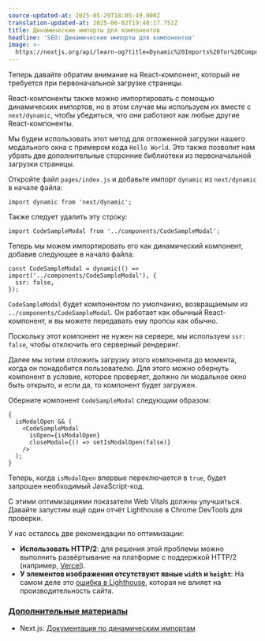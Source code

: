 ```yaml
---
source-updated-at: 2025-05-29T18:05:49.000Z
translation-updated-at: 2025-06-02T19:40:17.751Z
title: Динамические импорты для компонентов
headline: 'SEO: Динамические импорты для компонентов'
image: >-
  https://nextjs.org/api/learn-og?title=Dynamic%20Imports%20for%20Components&amp;chapter=26
---
```


Теперь давайте обратим внимание на React-компонент, который не требуется при первоначальной загрузке страницы.

React-компоненты также можно импортировать с помощью динамических импортов, но в этом случае мы используем их вместе с `next/dynamic`, чтобы убедиться, что они работают как любые другие React-компоненты.

Мы будем использовать этот метод для отложенной загрузки нашего модального окна с примером кода `Hello World`. Это также позволит нам убрать две дополнительные сторонние библиотеки из первоначальной загрузки страницы.

Откройте файл `pages/index.js` и добавьте импорт `dynamic` из `next/dynamic` в начале файла:

```
import dynamic from 'next/dynamic';
```

Также следует удалить эту строку:

```
import CodeSampleModal from '../components/CodeSampleModal';
```

Теперь мы можем импортировать его как динамический компонент, добавив следующее в начало файла:

```
const CodeSampleModal = dynamic(() => import('../components/CodeSampleModal'), {
  ssr: false,
});
```

`CodeSampleModal` будет компонентом по умолчанию, возвращаемым из `../components/CodeSampleModal`. Он работает как обычный React-компонент, и вы можете передавать ему пропсы как обычно.

Поскольку этот компонент не нужен на сервере, мы используем `ssr: false`, чтобы отключить его серверный рендеринг.

Далее мы хотим отложить загрузку этого компонента до момента, когда он понадобится пользователю. Для этого можно обернуть компонент в условие, которое проверяет, должно ли модальное окно быть открыто, и если да, то компонент будет загружен.

Оберните компонент `CodeSampleModal` следующим образом:

```
{
  isModalOpen && (
    <CodeSampleModal
      isOpen={isModalOpen}
      closeModal={() => setIsModalOpen(false)}
    />
  );
}
```

Теперь, когда `isModalOpen` впервые переключается в `true`, будет запрошен необходимый JavaScript-код.

С этими оптимизациями показатели Web Vitals должны улучшиться. Давайте запустим ещё один отчёт Lighthouse в Chrome DevTools для проверки.

У нас осталось две рекомендации по оптимизации:

*   **Использовать HTTP/2**: для решения этой проблемы можно выполнить развёртывание на платформе с поддержкой HTTP/2 (например, [Vercel](https://www.vercel.com)).
*   **У элементов изображения отсутствуют явные `width` и `height`**: На самом деле это [ошибка в Lighthouse](https://github.com/GoogleChrome/lighthouse/issues/11631), которая не влияет на производительность сайта.

### [Дополнительные материалы](#further-reading)

*   Next.js: [Документация по динамическим импортам](/docs/advanced-features/dynamic-import#basic-usage)